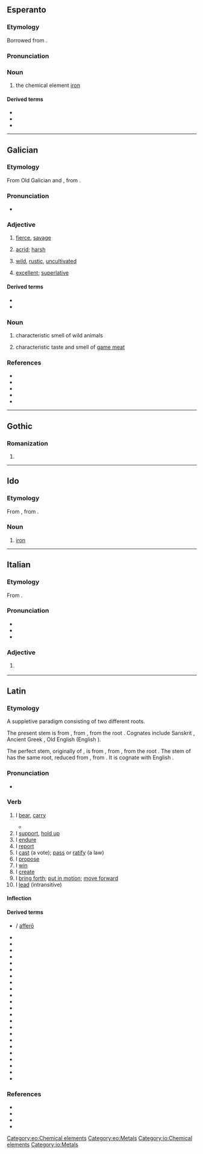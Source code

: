 {{also|Fero}}
==Esperanto==
{{wikipedia|lang=eo}}

===Etymology===
Borrowed from {{bor|eo|la|ferrum}}.

===Pronunciation===
{{eo-IPA|a=Eo-fero.ogg}}

===Noun===
{{eo-head|-}}

# the chemical element [[iron]]

====Derived terms====
* {{l|eo|ferometeorito|gloss=iron meteor}}
* {{l|eo|ferŝtono|gloss=iron ore}}
* {{l|eo|fervojo|gloss=railway}}

{{eo BRO|4}}

[[Category:eo:Chemical elements]]
[[Category:eo:Metals]]

----

==Galician==

===Etymology===
From Old Galician and {{inh|gl|roa-opt|fero}}, from {{inh|gl|la|ferus|t=wild, uncultivated}}.

===Pronunciation===
* {{IPA|/ˈfɛɾo̝/|lang=gl}}

===Adjective===
{{gl-adj|m|f=fera}}

# [[fierce]], [[savage]]
#: {{syn|gl|bravo}}
# [[acrid]]; [[harsh]]
#: {{syn|gl|agre|bravo}}
# [[wild]], [[rustic]], [[uncultivated]]
#: {{syn|gl|agreste}}
# [[excellent]]; [[superlative]]

====Derived terms====
* {{l|gl|Monfero}}
* {{l|gl|porco fero}}

===Noun===
{{gl-noun|m}}

# characteristic smell of wild animals
#: {{syn|gl|bravío|bravún|ferún}}
# characteristic taste and smell of [[game meat]]
#: {{syn|gl|bravío|bravún|ferún}}

===References===
* {{R:DDGM}}
* {{R:gl:CX}}
* {{R:DDLG}}
* {{R:TILG}}
* {{R:TLPGP}}
<references/>

----

==Gothic==

===Romanization===
{{got-rom|head=fērō}}

# {{got-romanization of|𐍆𐌴𐍂𐍉}}

----

==Ido==

===Etymology===
From {{etyl|eo|io}} {{m|eo|fero}}, from {{etyl|la|io}} {{m|la|ferrum}}.

===Noun===
{{io-noun|-}}

# [[iron]]

[[Category:io:Chemical elements]]
[[Category:io:Metals]]

----

==Italian==

===Etymology===
From {{inh|it|la|ferum}}.

===Pronunciation===
* {{IPA|/ˈfɛ.ro/|[ˈfɛːr̺o]|lang=it}}
* {{rhymes|ɛro|lang=it}}
* {{hyphenation|fè|ro|lang=it}}

===Adjective===
{{it-adj|fer}}

# {{lb|it|poetic}} {{archaic form of|fiero|lang=it}}

----

==Latin==

===Etymology===
{{PIE root|la|bʰer|telh₂}}
A suppletive paradigm consisting of two different roots.

The present stem is from {{inh|la|itc-pro|*ferō}}, from {{inh|la|ine-pro|*bʰéreti||to bear, carry}}, from the root {{m|ine-pro|*bʰer-}}. Cognates include Sanskrit {{m|sa|भरति|tr=bhárati}}, Ancient Greek {{m|grc|φέρω}}, Old English {{m|ang|beran}} (English {{m|en|bear}}).

The perfect stem, originally of {{m|la|tollō}}, is from {{inh|la|itc-pro||*tetolai}}, from {{inh|la|ine-pro|*tetólh₂e||to be holding up}}, from the root {{m|ine-pro|*telh₂-}}. The stem of {{m|la|lātus}} has the same root, reduced from {{inh|la|itc-pro|*tlātos}}, from {{inh|la|ine-pro|*tl̥h₂tós}}. It is cognate with English {{m|en|thole||to endure}}.

===Pronunciation===
* {{la-IPA|ferō}}

===Verb===
{{la-verb|ferō|ferre|tulī|perf2=tetulī|lātum|conj=3|pattern=irreg}}

# I [[bear]], [[carry]]
#: {{syn|la|gerō|portō|vehō}}
#* {{Q|la|Jerome|Vulgate|Genesis|1|2|quote=terra autem erat inanis et vacua et tenebrae super faciem abyssi et spiritus Dei '''ferebatur''' super aquas|trans=And the earth was void and empty, and darkness was upon the face of the deep; and the spirit of God '''moved''' over the waters.}}
# I [[support]], [[hold up]]
# I [[endure]]
# I [[report]]
# I [[cast]] (a vote); [[pass]] or [[ratify]] (a law)
# I [[propose]]
# I [[win]]
# I [[create]]
# I [[bring forth]]; [[put in motion]]; [[move forward]]
# I [[lead]] (intransitive)

====Inflection====
{{la-conj-irreg|fero}}

====Derived terms====
{{col-top|4}}
* {{l|la|adfero|adferō}} / [[affero|afferō]]
* {{l|la|aufero|auferō}}
* {{l|la|circumfero|circumferō}}
* {{l|la|confero|cōnferō}}
* {{l|la|defero|dēferō}}
* {{l|la|differo|differō}}
* {{l|la|effero|efferō}}
* {{l|la|-fer}}
* {{l|la|ferculum}}
* {{l|la|fertilis}}
* {{l|la|fertus}}
* {{l|la|infero|īnferō}}
* {{l|la|interfero|interferō}}
* {{l|la|introfero|intrōferō}}
* {{l|la|lātiō}}
* {{l|la|offero|offerō}}
* {{l|la|perfero|perferō}}
* {{l|la|postfero|postferō}}
* {{l|la|praefero|praeferō}}
* {{l|la|praeterferor}}
* {{l|la|profero|prōferō}}
* {{l|la|refero|referō}}
* {{l|la|suffero|sufferō}}
* {{l|la|transfero|trānsferō}}
{{col-bottom}}

===References===
* {{R:L&S}}
* {{R:Elementary Lewis}}
* {{R:Gaffiot}}
* {{R:M&A}}